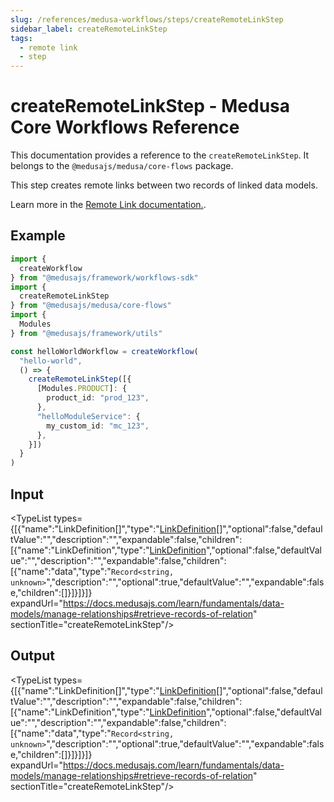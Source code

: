 ```yaml
---
slug: /references/medusa-workflows/steps/createRemoteLinkStep
sidebar_label: createRemoteLinkStep
tags:
  - remote link
  - step
---
```



# createRemoteLinkStep - Medusa Core Workflows Reference

This documentation provides a reference to the `createRemoteLinkStep`. It belongs to the `@medusajs/medusa/core-flows` package.

This step creates remote links between two records of linked data models.

Learn more in the [Remote Link documentation.](https://docs.medusajs.com/learn/fundamentals/module-links/remote-link#create-link).

## Example

```ts
import {
  createWorkflow
} from "@medusajs/framework/workflows-sdk"
import {
  createRemoteLinkStep
} from "@medusajs/medusa/core-flows"
import {
  Modules
} from "@medusajs/framework/utils"

const helloWorldWorkflow = createWorkflow(
  "hello-world",
  () => {
    createRemoteLinkStep([{
      [Modules.PRODUCT]: {
        product_id: "prod_123",
      },
      "helloModuleService": {
        my_custom_id: "mc_123",
      },
    }])
  }
)
```

## Input

<TypeList types={[{"name":"LinkDefinition[]","type":"[LinkDefinition](../../../../../types/ModulesSdkTypes/types/types.ModulesSdkTypes.LinkDefinition/page.mdx)[]","optional":false,"defaultValue":"","description":"","expandable":false,"children":[{"name":"LinkDefinition","type":"[LinkDefinition](../../../../../types/ModulesSdkTypes/types/types.ModulesSdkTypes.LinkDefinition/page.mdx)","optional":false,"defaultValue":"","description":"","expandable":false,"children":[{"name":"data","type":"`Record<string, unknown>`","description":"","optional":true,"defaultValue":"","expandable":false,"children":[]}]}]}]} expandUrl="https://docs.medusajs.com/learn/fundamentals/data-models/manage-relationships#retrieve-records-of-relation" sectionTitle="createRemoteLinkStep"/>

## Output

<TypeList types={[{"name":"LinkDefinition[]","type":"[LinkDefinition](../../../../../types/ModulesSdkTypes/types/types.ModulesSdkTypes.LinkDefinition/page.mdx)[]","optional":false,"defaultValue":"","description":"","expandable":false,"children":[{"name":"LinkDefinition","type":"[LinkDefinition](../../../../../types/ModulesSdkTypes/types/types.ModulesSdkTypes.LinkDefinition/page.mdx)","optional":false,"defaultValue":"","description":"","expandable":false,"children":[{"name":"data","type":"`Record<string, unknown>`","description":"","optional":true,"defaultValue":"","expandable":false,"children":[]}]}]}]} expandUrl="https://docs.medusajs.com/learn/fundamentals/data-models/manage-relationships#retrieve-records-of-relation" sectionTitle="createRemoteLinkStep"/>
